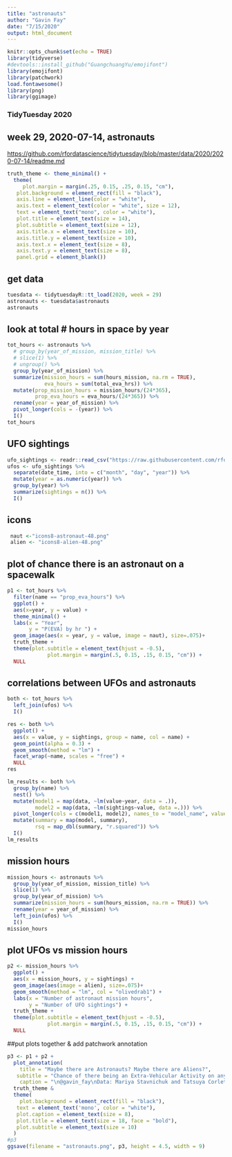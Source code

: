 ```yaml
---
title: "astronauts"
author: "Gavin Fay"
date: "7/15/2020"
output: html_document
---
```


```r
knitr::opts_chunk$set(echo = TRUE)
library(tidyverse)
#devtools::install_github("GuangchuangYu/emojifont")
library(emojifont)
library(patchwork)
load.fontawesome()
library(png)
library(ggimage)
```


### TidyTuesday 2020
## week 29, 2020-07-14, astronauts
<https://github.com/rfordatascience/tidytuesday/blob/master/data/2020/2020-07-14/readme.md>


```r
truth_theme <- theme_minimal() +
  theme(
     plot.margin = margin(.25, 0.15, .25, 0.15, "cm"),
   plot.background = element_rect(fill = "black"),
   axis.line = element_line(color = "white"),
   axis.text = element_text(color = "white", size = 12),
   text = element_text("mono", color = "white"),
   plot.title = element_text(size = 14),
   plot.subtitle = element_text(size = 12),
   axis.title.x = element_text(size = 10),
   axis.title.y = element_text(size = 10),
   axis.text.x = element_text(size = 8),
   axis.text.y = element_text(size = 8),
   panel.grid = element_blank())

```


## get data
```r
tuesdata <- tidytuesdayR::tt_load(2020, week = 29)
astronauts <- tuesdata$astronauts
astronauts
```

## look at total # hours in space by year

```r
tot_hours <- astronauts %>% 
  # group_by(year_of_mission, mission_title) %>% 
  # slice(1) %>% 
  # ungroup() %>% 
  group_by(year_of_mission) %>% 
  summarize(mission_hours = sum(hours_mission, na.rm = TRUE),
            eva_hours = sum(total_eva_hrs)) %>% 
  mutate(prop_mission_hours = mission_hours/(24*365),
         prop_eva_hours = eva_hours/(24*365)) %>% 
  rename(year = year_of_mission) %>% 
  pivot_longer(cols = -(year)) %>% 
  I()
tot_hours

```

## UFO sightings

```r
ufo_sightings <- readr::read_csv("https://raw.githubusercontent.com/rfordatascience/tidytuesday/master/data/2019/2019-06-25/ufo_sightings.csv")
ufos <- ufo_sightings %>% 
  separate(date_time, into = c("month", "day", "year")) %>%
  mutate(year = as.numeric(year)) %>% 
  group_by(year) %>% 
  summarize(sightings = n()) %>% 
  I()

```

## icons
```r
 naut <-"icons8-astronaut-48.png"
 alien <- "icons8-alien-48.png"

```

## plot of chance there is an astronaut on a spacewalk
```r
p1 <- tot_hours %>% 
  filter(name == "prop_eva_hours") %>% 
  ggplot() +
  aes(x=year, y = value) +
  theme_minimal() +
  labs(x = "Year",
       y = "P(EVA) by hr ") +
  geom_image(aes(x = year, y = value, image = naut), size=.075)+
  truth_theme +
  theme(plot.subtitle = element_text(hjust = -0.5),
             plot.margin = margin(.5, 0.15, .15, 0.15, "cm")) +
  NULL
```


## correlations between UFOs and astronauts
```r
both <- tot_hours %>% 
  left_join(ufos) %>% 
  I()
```
```r
res <- both %>% 
  ggplot() +
  aes(x = value, y = sightings, group = name, col = name) +
  geom_point(alpha = 0.3) +
  geom_smooth(method = "lm") +
  facet_wrap(~name, scales = "free") +
  NULL
res
```

```r
lm_results <- both %>% 
  group_by(name) %>% 
  nest() %>% 
  mutate(model1 = map(data, ~lm(value~year, data = .)),
         model2 = map(data, ~lm(sightings~value, data =.))) %>% 
  pivot_longer(cols = c(model1, model2), names_to = "model_name", values_to = "model") %>% 
  mutate(summary = map(model, summary),
         rsq = map_dbl(summary, "r.squared")) %>% 
  I()
lm_results
```

## mission hours
```r

mission_hours <- astronauts %>% 
  group_by(year_of_mission, mission_title) %>% 
  slice(1) %>% 
  group_by(year_of_mission) %>% 
  summarize(mission_hours = sum(hours_mission, na.rm = TRUE)) %>% 
  rename(year = year_of_mission) %>% 
  left_join(ufos) %>% 
  I()
mission_hours
```

## plot UFOs vs mission hours
```r
p2 <- mission_hours %>% 
  ggplot() +
  aes(x = mission_hours, y = sightings) +
  geom_image(aes(image = alien), size=.075)+
  geom_smooth(method = "lm", col = "olivedrab1") +
  labs(x = "Number of astronaut mission hours",
       y = "Number of UFO sightings") +
  truth_theme +
  theme(plot.subtitle = element_text(hjust = -0.5),
             plot.margin = margin(.5, 0.15, .15, 0.15, "cm")) +
  NULL
```

##put plots together & add patchwork annotation
```r
p3 <- p1 + p2 +
  plot_annotation(
    title = "Maybe there are Astronauts? Maybe there are Aliens?",
   subtitle = "Chance of there being an Extra-Vehicular Activity on any given hour, and more UFO sightings in years\nwith more astronaut mission hours",
    caption = "\n@gavin_fay\nData: Mariya Stavnichuk and Tatsuya Corlett, NUFORC\nAstronaut & Alien icons by Icons8") &
  truth_theme &
  theme(
    plot.background = element_rect(fill = "black"),
   text = element_text('mono', color = "white"),
   plot.caption = element_text(size = 8),
   plot.title = element_text(size = 18, face = "bold"),
   plot.subtitle = element_text(size = 10)
  )
#p3
ggsave(filename = "astronauts.png", p3, height = 4.5, width = 9)
```
